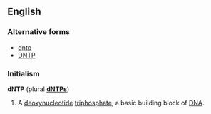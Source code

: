 ==English==

===Alternative forms===
*[[dntp]]
*[[DNTP]]

===Initialism===
'''dNTP''' (plural '''[[dNTPs]]''')

# {{biochemistry}} A [[deoxynucleotide]] [[triphosphate]], a basic building block of [[DNA]].